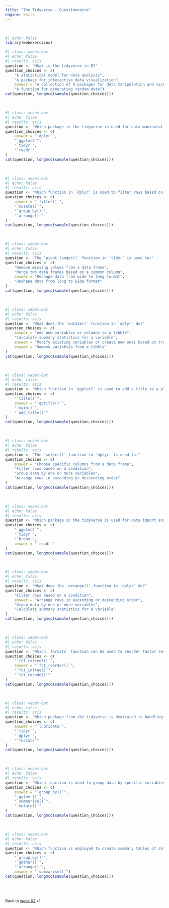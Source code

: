 ```yaml
---
title: "The Tidyverse - Questionnaire"
engine: knitr
---
```


<br>

```r
#| echo: false
library(webexercises)
```

```r
#| class: webex-box
#| echo: false
#| results: asis
question <- "What is the tidyverse in R?"
question_choices <- c(
    "A statistical model for data analysis",
    "A package for interactive data visualization",
    answer = "A collection of R packages for data manipulation and visualization",
    "A function for generating random data")
cat(question, longmcq(sample(question_choices)))
```

<br>

```r
#| class: webex-box
#| echo: false
#| results: asis
question <- "Which package in the tidyverse is used for data manipulation?"
question_choices <- c(
    answer = "`dplyr`",
    "`ggplot2`",
    "`tidyr`",
    "`readr`"
)
cat(question, longmcq(sample(question_choices)))
```

<br>

```r
#| class: webex-box
#| echo: false
#| results: asis
question <- "Which function in `dplyr` is used to filter rows based on certain conditions?"
question_choices <- c(
    answer = "`filter()`",
    "`mutate()`",
    "`group_by()`",
    "`arrange()`"
)
cat(question, longmcq(sample(question_choices)))
```

<br>

```r
#| class: webex-box
#| echo: false
#| results: asis
question <- "The `pivot_longer()` function in `tidyr` is used to:"
question_choices <- c(
    "Remove missing values from a data frame",
    "Merge two data frames based on a common column",
    answer = "Reshape data from wide to long format",
    "Reshape data from long to wide format"
)
cat(question, longmcq(sample(question_choices)))
```

<br>

```r
#| class: webex-box
#| echo: false
#| results: asis
question <- "What does the `mutate()` function in `dplyr` do?"
question_choices <- c(
    answer = "Add new variables or columns to a tibble",
    "Calculate summary statistics for a variable",
    answer = "Modify existing variables or create new ones based on transformations",
    answer = "Remove variables from a tibble"
)
cat(question, longmcq(sample(question_choices)))
```

<br>

```r
#| class: webex-box
#| echo: false
#| results: asis
question <- "Which function in `ggplot2` is used to add a title to a plot?"
question_choices <- c(
    "`title()`",
    answer = "`ggtitle()`",
    "`main()`",
    "`add_title()`"
)
cat(question, longmcq(sample(question_choices)))
```

<br>

```r
#| class: webex-box
#| echo: false
#| results: asis
question <- "The `select()` function in `dplyr` is used to:"
question_choices <- c(
    answer = "Choose specific columns from a data frame",
    "Filter rows based on a condition",
    "Group data by one or more variables",
    "Arrange rows in ascending or descending order"
)
cat(question, longmcq(sample(question_choices)))
```

<br>

```r
#| class: webex-box
#| echo: false
#| results: asis
question <- "Which package in the tidyverse is used for data import and export?"
question_choices <- c(
    "`ggplot2`",
    "`tidyr`",
    "`broom`",
    answer = "`readr`"
)
cat(question, longmcq(sample(question_choices)))
```

<br>

```r
#| class: webex-box
#| echo: false
#| results: asis
question <- "What does the `arrange()` function in `dplyr` do?"
question_choices <- c(
    "Filter rows based on a condition",
    answer = "Arrange rows in ascending or descending order",
    "Group data by one or more variables",
    "Calculate summary statistics for a variable"
)
cat(question, longmcq(sample(question_choices)))
```

<br>

```r
#| class: webex-box
#| echo: false
#| results: asis 
question <- "Which `forcats` function can be used to reorder factor levels based on a summary statistic?"
question_choices <- c(
    "`fct_relevel()`",
    answer = "`fct_reorder()`",
    "`fct_infreq()`",
    "`fct_recode()`"
)
cat(question, longmcq(sample(question_choices)))
```

<br>

```r
#| class: webex-box
#| echo: false
#| results: asis 
question <- "Which package from the tidyverse is dedicated to handling date and time data?"
question_choices <- c(
    answer = "`lubridate`",
    "`tidyr`",
    "`dplyr`",
    "`forcats`"
)
cat(question, longmcq(sample(question_choices)))
```

<br>

```r
#| class: webex-box
#| echo: false
#| results: asis 
question <- "Which function is used to group data by specific variables for aggregation?"
question_choices <- c(
    answer = "`group_by()`",
    "`gather()`",
    "`summarise()`",
    "`mutate()`"
)
cat(question, longmcq(sample(question_choices)))
```

<br>

```r
#| class: webex-box
#| echo: false
#| results: asis 
question <- "Which function is employed to create summary tables of data?]"
question_choices <- c(
    "`group_by()`",
    "`gather()`",
    "`arrange()`",
    answer = "`summarise()`")
cat(question, longmcq(sample(question_choices)))
```

<br><br>

::: {style="font-size: 0.875em;"}
Back to [week 02](/weeks/week-2.qmd) ⏎
:::